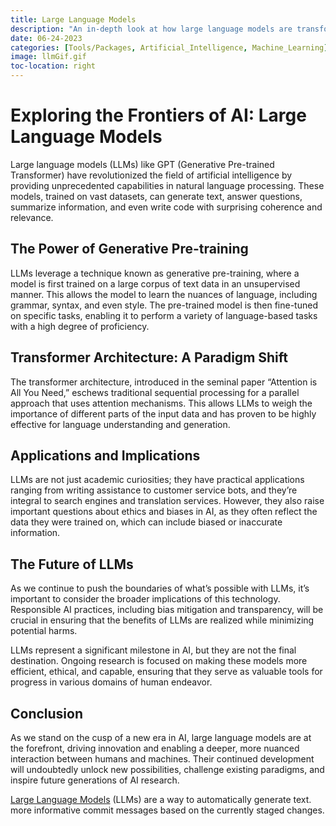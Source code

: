 ```yaml
---
title: Large Language Models
description: "An in-depth look at how large language models are transforming the landscape of artificial intelligence."
date: 06-24-2023
categories: [Tools/Packages, Artificial_Intelligence, Machine_Learning]
image: llmGif.gif
toc-location: right
---
```


# Exploring the Frontiers of AI: Large Language Models

Large language models (LLMs) like GPT (Generative Pre-trained Transformer) have revolutionized the field of artificial intelligence by providing unprecedented capabilities in natural language processing. These models, trained on vast datasets, can generate text, answer questions, summarize information, and even write code with surprising coherence and relevance.

## The Power of Generative Pre-training

LLMs leverage a technique known as generative pre-training, where a model is first trained on a large corpus of text data in an unsupervised manner. This allows the model to learn the nuances of language, including grammar, syntax, and even style. The pre-trained model is then fine-tuned on specific tasks, enabling it to perform a variety of language-based tasks with a high degree of proficiency.

## Transformer Architecture: A Paradigm Shift

The transformer architecture, introduced in the seminal paper "Attention is All You Need," eschews traditional sequential processing for a parallel approach that uses attention mechanisms. This allows LLMs to weigh the importance of different parts of the input data and has proven to be highly effective for language understanding and generation.

## Applications and Implications

LLMs are not just academic curiosities; they have practical applications ranging from writing assistance to customer service bots, and they're integral to search engines and translation services. However, they also raise important questions about ethics and biases in AI, as they often reflect the data they were trained on, which can include biased or inaccurate information.

## The Future of LLMs

As we continue to push the boundaries of what's possible with LLMs, it's important to consider the broader implications of this technology. Responsible AI practices, including bias mitigation and transparency, will be crucial in ensuring that the benefits of LLMs are realized while minimizing potential harms.

LLMs represent a significant milestone in AI, but they are not the final destination. Ongoing research is focused on making these models more efficient, ethical, and capable, ensuring that they serve as valuable tools for progress in various domains of human endeavor.


## Conclusion

As we stand on the cusp of a new era in AI, large language models are at the forefront, driving innovation and enabling a deeper, more nuanced interaction between humans and machines. Their continued development will undoubtedly unlock new possibilities, challenge existing paradigms, and inspire future generations of AI research.


[Large Language Models](https://en.wikipedia.org/wiki/Large_language_model#:~:text=A%20large%20language%20model%20(LLM)%20is%20a%20type%20of%20language%20model%20notable%20for%20its%20ability%20to%20achieve%20general%2Dpurpose%20language%20understanding%20and%20generation.) (LLMs) are a way to automatically generate text. more informative commit messages based on the currently staged changes.

```{=html}
<script>
const tooltipTriggerList = document.querySelectorAll('[data-bs-toggle="tooltip"]')
const tooltipList = [...tooltipTriggerList].map(tooltipTriggerEl => new bootstrap.Tooltip(tooltipTriggerEl))
</script>
<style>
div#quarto-sidebar-glass { display: none !important; }
ul.navbar-nav.navbar-nav-scroll { -webkit-flex-direction: row !important; }
/* #quarto-sidebar { padding: 5px; }
#quarto-sidebar > * { padding: 5px; }
div.sidebar-menu-container > * { padding: 5px 5px 5px 5px; }
#quarto-margin-sidebar { padding: 40px; } */
</style>
```